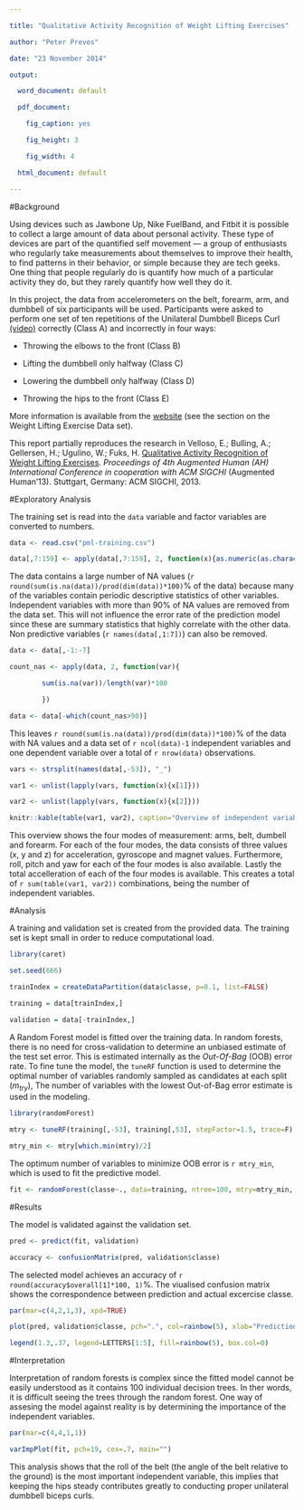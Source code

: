 ```yaml
---

title: "Qualitative Activity Recognition of Weight Lifting Exercises"

author: "Peter Prevos"

date: "23 November 2014"

output:

  word_document: default

  pdf_document:

    fig_caption: yes

    fig_height: 3

    fig_width: 4

  html_document: default

---
```




#Background

Using devices such as Jawbone Up, Nike FuelBand, and Fitbit it is possible to collect a large amount of data about personal activity. These type of devices are part of the quantified self movement --- a group of enthusiasts who regularly take measurements about themselves to improve their health, to find patterns in their behavior, or simple because they are tech geeks. One thing that people regularly do is quantify how much of a particular activity they do, but they rarely quantify how well they do it.



In this project, the data from accelerometers on the belt, forearm, arm, and dumbbell of six participants will be used. Participants were asked to perform one set of ten repetitions of the Unilateral Dumbbell Biceps Curl [(video)](https://www.youtube.com/watch?v=YxtwA7XRK_g) correctly (Class A) and incorrectly in four ways:



* Throwing the elbows to the front (Class B)

* Lifting the dumbbell only halfway (Class C)

* Lowering the dumbbell only halfway (Class D)

* Throwing the hips to the front (Class E)



More information is available from the [website](http://groupware.les.inf.puc-rio.br/har) (see the section on the Weight Lifting Exercise Data set).



This report partially reproduces the research in Velloso, E.; Bulling, A.; Gellersen, H.; Ugulino, W.; Fuks, H. [Qualitative Activity Recognition of Weight Lifting Exercises](http://groupware.les.inf.puc-rio.br/public/papers/2013.Velloso.QAR-WLE.pdf). *Proceedings of 4th Augmented Human (AH) International Conference in cooperation with ACM SIGCHI* (Augmented Human'13). Stuttgart, Germany: ACM SIGCHI, 2013.



#Exploratory Analysis

The training set is read into the `data` variable and factor variables are converted to numbers.



```r

data <- read.csv("pml-training.csv")

data[,7:159] <- apply(data[,7:159], 2, function(x){as.numeric(as.character(x))})

```



The data contains a large number of NA values (`r round(sum(is.na(data))/prod(dim(data))*100)`% of the data) because many of the variables contain periodic descriptive statistics of other variables. Independent variables with more than 90% of NA values are removed from the data set. This will not influence the error rate of the prediction model since these are summary statistics that highly correlate with the other data. Non predictive variables (`r names(data[,1:7])`) can also be removed.



```r

data <- data[,-1:-7]

count_nas <- apply(data, 2, function(var){

        sum(is.na(var))/length(var)*100

        })

data <- data[-which(count_nas>90)]

```



This leaves `r round(sum(is.na(data))/prod(dim(data))*100)`% of the data with NA values and a data set of `r ncol(data)-1` independent variables and one dependent variable over a total of `r nrow(data)` observations.



```r

vars <- strsplit(names(data[,-53]), "_")

var1 <- unlist(lapply(vars, function(x){x[1]}))

var2 <- unlist(lapply(vars, function(x){x[2]}))

knitr::kable(table(var1, var2), caption="Overview of independent variables.")

```



This overview shows the four modes of measurement: arms, belt, dumbell and forearm. For each of the four modes, the data consists of three values (x, y and z) for acceleration, gyroscope and magnet values. Furthermore, roll, pitch and yaw for each of the four modes is also available. Lastly the total accelleration of each of the four modes is available. This creates a total of `r sum(table(var1, var2))` combinations, being the number of independent variables.



#Analysis

A training and validation set is created from the provided data. The training set is kept small in order to reduce computational load.



```r

library(caret)

set.seed(666)

trainIndex = createDataPartition(data$classe, p=0.1, list=FALSE)

training = data[trainIndex,]

validation = data[-trainIndex,]

```



A Random Forest model is fitted over the training data. In random forests, there is no need for cross-validation to determine an unbiased estimate of the test set error. This is estimated internally as the *Out-Of-Bag* (OOB) error rate. To fine tune the model, the `tuneRF` function is used to determine the optimal number of variables randomly sampled as candidates at each split ($m_{try}$), The number of variables with the lowest Out-of-Bag error estimate is used in the modeling.



```r

library(randomForest)

mtry <- tuneRF(training[,-53], training[,53], stepFactor=1.5, trace=F)

mtry_min <- mtry[which.min(mtry)/2]

```



The optimum number of variables to minimize OOB error is `r mtry_min`, which is used to fit the predictive model.



```r

fit <- randomForest(classe~., data=training, ntree=100, mtry=mtry_min, prox=T)

```



#Results



The model is validated against the validation set.



```r

pred <- predict(fit, validation)

accuracy <- confusionMatrix(pred, validation$classe)

```



The selected model achieves an accuracy of `r round(accuracy$overall[1]*100, 1)`%. The viualised confusion matrix shows the correspondence between prediction and actual excercise classe.



```r

par(mar=c(4,2,1,3), xpd=TRUE)

plot(pred, validation$classe, pch=".", col=rainbow(5), xlab="Prediction", ylab="Testing")

legend(1.3,.37, legend=LETTERS[1:5], fill=rainbow(5), box.col=0)

```



#Interpretation

Interpretation of random forests is complex since the fitted model cannot be easily understood as it contains 100 individual decision trees. In ther words, it is difficult seeing the trees through the random forest. One way of assesing the model against reality is by determining the importance of the independent variables.



```r

par(mar=c(4,4,1,1))

varImpPlot(fit, pch=19, cex=.7, main="")

```



This analysis shows that the roll of the belt (the angle of the belt relative to the ground) is the most important independent variable, this implies that keeping the hips steady contributes greatly to conducting proper unilateral dumbbell biceps curls.
